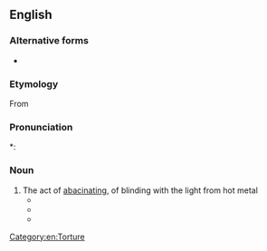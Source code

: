 ==English==
{{wikipedia}}

===Alternative forms===
* {{l|en|abbacination}}

===Etymology===
From {{suffix|abacinate|ion|lang=en}}

===Pronunciation===
*: {{rhymes|eɪʃən|lang=en}}

===Noun===
{{en-noun}}

# The act of [[abacinate|abacinating]], of blinding with the light from hot metal
#* {{quote-book|1902|James Meeker Ludlow|Incentives for Life, Personal and Public|url=http://www.archive.org/stream/incentivesforli00ludlgoog|page=144
|passage=That blind general lost his sight by the process of '''abacination'''.}}
#* {{quote-book|1972|{{w|Trevanian}} (pseud.)|{{w|The Eiger Sanction}}|url=http://books.google.com/books?id=fB9kqYUlt_YC|page=105|isbn=0345317378|edition=1984 Ballantine ed.
|passage=Her warmth and radiance had blinded him, a self-inflicted '''abacination'''.}}
#* {{quote-book|1994|{{w|Gene Wolfe}}|Sword & Citadel|url=http://www.amazon.com/gp/reader/0312890184|isbn=0312890184|page=134
|passage=I, who had seen so many brandings and '''abacinations''', and had even used the iron myself (among the billion things I recall perfectly is the flesh of Morwenna's cheeks blistering), could scarcely force myself to go and look at him.}}

[[Category:en:Torture]]